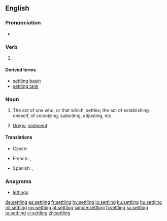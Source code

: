 ==English==

===Pronunciation===
* {{audio|en-us-settling.ogg|Audio (US)|lang=en}}

===Verb===
{{wikipedia}}
{{head|en|present participle}}

# {{present participle of|settle|lang=en}}

====Derived terms====
* [[settling basin]]
* [[settling tank]]

===Noun===
{{en-noun}}

# The act of one who, or that which, settles; the act of establishing oneself, of colonizing, subsiding, adjusting, etc.
# {{context|usually plural|lang=en}} [[dregs|Dregs]]; [[sediment]].

====Translations====
{{trans-top|dregs}}
* Czech: {{t|cs|sedlina|f}}
{{trans-mid}}
* French: {{t+|fr|sédimentation|f}}, {{t+|fr|sédiments|m-p}}
{{trans-bottom}}
{{checktrans-top}}
* Spanish: {{t+|es|decantación|f}}, {{t+|es|concho|m}}
{{trans-bottom}}

===Anagrams===
* [[lettings#English|lettings]]

[[de:settling]]
[[es:settling]]
[[fr:settling]]
[[hy:settling]]
[[io:settling]]
[[ku:settling]]
[[hu:settling]]
[[ml:settling]]
[[my:settling]]
[[pt:settling]]
[[simple:settling]]
[[fi:settling]]
[[sv:settling]]
[[ta:settling]]
[[vi:settling]]
[[zh:settling]]
